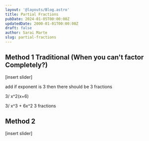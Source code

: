```yaml
---
layout: '@layouts/Blog.astro'
title: Partial Fractions
pubDate: 2024-01-05T00:00:00Z 
updatedDate: 2000-01-01T00:00:00Z 
draft: false
author: Sarai Marte
slug: partial-fractions
---
```


## Method 1 Traditional (When you can't factor Completely?)

[insert slider]

add if exponent is 3 then there should be 3 fractions 


3/ x^2(x+6) 


3/ x^3 + 6x^2 3 fractions

## Method 2

[insert slider]
